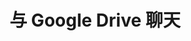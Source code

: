 ---
title: "与 Google Drive 聊天"
url: "https://supermemory.ai/blog/building-an-ai-compliance-chatbot-with-supermemory-and-google-drive/"
---